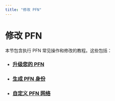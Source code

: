 ```yaml
---
title: "修改 PFN"
---
```


# 修改 PFN

本节包含执行 PFN 常见操作和修改的教程。这些包括：

- ### [升级您的 PFN](modify/update-fullnode-with-new-releases.mdx)
- ### [生成 PFN 身份](modify/network-identity-fullnode.mdx)
- ### [自定义 PFN 网络](modify/fullnode-network-connections.mdx)
